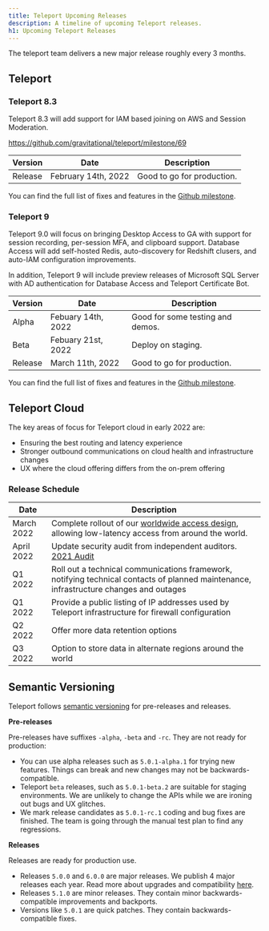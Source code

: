 ```yaml
---
title: Teleport Upcoming Releases
description: A timeline of upcoming Teleport releases.
h1: Upcoming Teleport Releases
---
```


The teleport team delivers a new major release roughly every 3 months.

## Teleport

### Teleport 8.3

Teleport 8.3 will add support for IAM based joining on AWS and Session Moderation.

https://github.com/gravitational/teleport/milestone/69

| Version     | Date               | Description                      |
| ----------- | ------------------ | -------------------------------- |
| Release     | February 14th, 2022 | Good to go for production.      |

You can find the full list of fixes and features in the [Github milestone](https://github.com/gravitational/teleport/milestone/69).

### Teleport 9

Teleport 9.0 will focus on bringing Desktop Access to GA with support for
session recording, per-session MFA, and clipboard support. Database Access
will add self-hosted Redis, auto-discovery for Redshift clusers, and
auto-IAM configuration improvements.

In addition, Teleport 9 will include preview releases of Microsoft SQL
Server with AD authentication for Database Access and Teleport Certificate Bot.

| Version     | Date               | Description                      |
| ----------- | ------------------ | -------------------------------- |
| Alpha       | Febuary 14th, 2022 | Good for some testing and demos. |
| Beta        | Febuary 21st, 2022 | Deploy on staging.               |
| Release     | March 11th, 2022   | Good to go for production.       |

You can find the full list of fixes and features in the [Github milestone](https://github.com/gravitational/teleport/milestone/64).

## Teleport Cloud

The key areas of focus for Teleport cloud in early 2022 are:
- Ensuring the best routing and latency experience
- Stronger outbound communications on cloud health and infrastructure changes
- UX where the cloud offering differs from the on-prem offering

### Release Schedule

| Date | Description |
| - | - |
| March 2022 | Complete rollout of our [worldwide access design](https://goteleport.com/blog/access-proxy-latency/), allowing low-latency access from around the world. |
| April 2022 | Update security audit from independent auditors. [2021 Audit](https://goteleport.com/resources/audits/teleport-cloud-security-audit-2021/) |
| Q1 2022 | Roll out a technical communications framework, notifying technical contacts of planned maintenance, infrastructure changes and outages |
| Q1 2022 | Provide a public listing of IP addresses used by Teleport infrastructure for firewall configuration |
| Q2 2022 | Offer more data retention options |
| Q3 2022 | Option to store data in alternate regions around the world |


## Semantic Versioning

Teleport follows [semantic versioning](https://semver.org/) for pre-releases and releases.

**Pre-releases**

Pre-releases have suffixes `-alpha`, `-beta` and `-rc`.
They are not ready for production:

- You can use alpha releases such as `5.0.1-alpha.1` for trying new features.
  Things can break and new changes may not be backwards-compatible.
- Teleport `beta` releases, such as `5.0.1-beta.2` are suitable for staging environments.
  We are unlikely to change the APIs while we are ironing out bugs and UX glitches.
- We mark release candidates as `5.0.1-rc.1` coding and bug fixes are finished.
  The team is going through the manual test plan to find any regressions.

**Releases**

Releases are ready for production use.

- Releases `5.0.0` and `6.0.0` are major releases. We publish 4 major releases each year.
  Read more about upgrades and compatibility [here](../setup/operations/upgrading.mdx).
- Releases `5.1.0` are minor releases. They contain minor backwards-compatible improvements and backports.
- Versions like `5.0.1` are quick patches. They contain backwards-compatible fixes.
